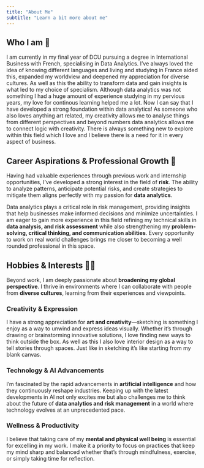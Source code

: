 ```yaml
---
title: "About Me"
subtitle: "Learn a bit more about me"
---
```


## Who I am 🌟  
I am currently in my final year of DCU pursuing a degree in International Business with French, specialising in Data Analytics. I've always loved the idea of knowing different languages and living and studying in France aided this, expanded my worldview and deepened my appreciation for diverse cultures.  As well as this the ability to transform data and gain insights is what led to my choice of specialism. Although data analytics was not something I had a huge amount of experience studying in my pervious years, my love for continous learning helped me a lot. Now I can say that I have developed a strong foundation within data analytics! As someone who also loves anything art related, my creativity allows me to analyse things from different perspectives and beyond numbers data analytics allows me to connect logic with creativity. There is always something new to explore within this field which I love and I believe there is a need for it in every aspect of business. 

## Career Aspirations & Professional Growth 🎯  

Having had valuable experiences through previous work and internship opportunities, I’ve developed a strong interest in the field of **risk**. The ability to analyze patterns, anticipate potential risks, and create strategies to mitigate them aligns perfectly with my passion for **data analytics**.  

Data analytics plays a critical role in risk management, providing insights that help businesses make informed decisions and minimize uncertainties. I am eager to gain more experience in this field refining my technical skills in **data analysis, and risk assessment** while also strengthening my **problem-solving, critical thinking, and communication abilities**. Every opportunity to work on real world challenges brings me closer to becoming a well rounded professional in this space.  

## Hobbies & Interests  🎨✨  

Beyond work, I am deeply passionate about **broadening my global perspective**. I thrive in environments where I can collaborate with people from **diverse cultures**, learning from their experiences and viewpoints.  

### **Creativity & Expression**  
I have a strong appreciation for **art and creativity**—sketching is something I enjoy as a way to unwind and express ideas visually. Whether it's through drawing or brainstorming innovative solutions, I love finding new ways to think outside the box. As well as this I also love interior design as a way to tell stories through spaces. Just like in sketching it's like starting from my blank canvas. 

### **Technology & AI Advancements**  
I’m fascinated by the rapid advancements in **artificial intelligence** and how they continuously reshape industries. Keeping up with the latest developments in AI not only excites me but also challenges me to think about the future of **data analytics and risk management** in a world where technology evolves at an unprecedented pace.  

### **Wellness & Productivity**  
I believe that taking care of my **mental and physical well being** is essential for excelling in my work. I make it a priority to focus on practices that keep my mind sharp and balanced whether that’s through mindfulness, exercise, or simply taking time for reflection. 